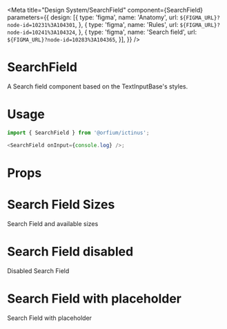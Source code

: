 
<Meta
    title="Design System/SearchField"
    component={SearchField}
    parameters={{
        design: [{
            type: 'figma',
            name: 'Anatomy',
            url: `${FIGMA_URL}?node-id=10231%3A104301`,
        },
        {
            type: 'figma',
            name: 'Rules',
            url: `${FIGMA_URL}?node-id=10241%3A104324`,
        },
        {
            type: 'figma',
            name: 'Search field',
            url: `${FIGMA_URL}?node-id=10283%3A104365`,
        }],
    }} />

# SearchField

A Search field component based on the TextInputBase's styles.

# Usage

```js
import { SearchField } from '@orfium/ictinus';

<SearchField onInput={console.log} />;
```

# Props

<Props of={SearchField} />

# Search Field Sizes

Search Field and available sizes

<Preview>
  <Story name="Search Field sizes">
    <SearchFieldShowcase />
  </Story>
</Preview>

# Search Field disabled

Disabled Search Field

<Preview>
  <Story name="Search Field disabled">
    <SearchFieldShowcase disabled />
  </Story>
</Preview>

# Search Field with placeholder

Search Field with placeholder

<Preview>
  <Story name="Search Field with placeholder">
    <SearchFieldShowcase placeholder={'Placeholder'} />
  </Story>
</Preview>
